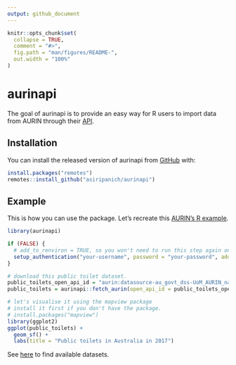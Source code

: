 ```yaml
---
output: github_document
---
```


<!-- README.md is generated from README.Rmd. Please edit that file -->

```r
knitr::opts_chunk$set(
  collapse = TRUE,
  comment = "#>",
  fig.path = "man/figures/README-",
  out.width = "100%"
)
```

# aurinapi

<!-- badges: start -->
<!-- badges: end -->

The goal of aurinapi is to provide an easy way for R users to import data from AURIN through their [API](https://aurin.org.au/resources/aurin-apis/aurin-open-api-and-r/).

## Installation

You can install the released version of aurinapi from [GitHub](https://github.com/asiripanich/aurinapi) with:

``` r
install.packages("remotes")
remotes::install_github("asiripanich/aurinapi")
```

## Example

This is how you can use the package. Let's recreate this [AURIN's R example](https://aurin.org.au/resources/aurin-apis/aurin-open-api-and-r/).

```r
library(aurinapi)

if (FALSE) {
  # add_to_renviron = TRUE, so you won't need to run this step again on current machine.
  setup_authentication("your-username", password = "your-password", add_to_renviron = T)  
}

# download this public toilet dataset.
public_toilets_open_api_id = "aurin:datasource-au_govt_dss-UoM_AURIN_national_public_toilets_2017"
public_toilets = aurinapi::fetch_aurin(open_api_id = public_toilets_open_api_id)

# let's visualise it using the mapview package
# install it first if you don't have the package.
# install.packages("mapview")
library(ggplot2)
ggplot(public_toilets) +
  geom_sf() +
  labs(title = "Public toilets in Australia in 2017")
```

See [here](https://data.aurin.org.au/group/aurin-api) to find available datasets.
